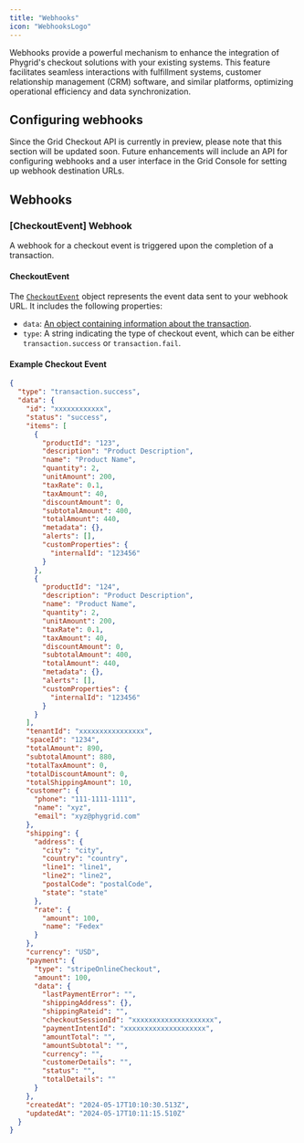 ```yaml
---
title: "Webhooks"
icon: "WebhooksLogo"
---
```


Webhooks provide a powerful mechanism to enhance the integration of Phygrid's checkout solutions with your existing systems. This feature facilitates seamless interactions with fulfillment systems, customer relationship management (CRM) software, and similar platforms, optimizing operational efficiency and data synchronization.

## Configuring webhooks

Since the Grid Checkout API is currently in preview, please note that this section will be updated soon. Future enhancements will include an API for configuring webhooks and a user interface in the Grid Console for setting up webhook destination URLs.

## Webhooks

### [CheckoutEvent] Webhook

A webhook for a checkout event is triggered upon the completion of a transaction.

#### CheckoutEvent

The [`CheckoutEvent`](/grid-checkout/data-model?id=CheckoutEvent) object represents the event data sent to your webhook URL. It includes the following properties:

- `data`: [An object containing information about the transaction](/grid-checkout/data-model?id=Transaction).
- `type`: A string indicating the type of checkout event, which can be either `transaction.success` or `transaction.fail`.

#### Example Checkout Event

```json
{
  "type": "transaction.success",
  "data": {
    "id": "xxxxxxxxxxxx",
    "status": "success",
    "items": [
      {
        "productId": "123",
        "description": "Product Description",
        "name": "Product Name",
        "quantity": 2,
        "unitAmount": 200,
        "taxRate": 0.1,
        "taxAmount": 40,
        "discountAmount": 0,
        "subtotalAmount": 400,
        "totalAmount": 440,
        "metadata": {},
        "alerts": [],
        "customProperties": {
          "internalId": "123456"
        }
      },
      {
        "productId": "124",
        "description": "Product Description",
        "name": "Product Name",
        "quantity": 2,
        "unitAmount": 200,
        "taxRate": 0.1,
        "taxAmount": 40,
        "discountAmount": 0,
        "subtotalAmount": 400,
        "totalAmount": 440,
        "metadata": {},
        "alerts": [],
        "customProperties": {
          "internalId": "123456"
        }
      }
    ],
    "tenantId": "xxxxxxxxxxxxxxxx",
    "spaceId": "1234",
    "totalAmount": 890,
    "subtotalAmount": 880,
    "totalTaxAmount": 0,
    "totalDiscountAmount": 0,
    "totalShippingAmount": 10,
    "customer": {
      "phone": "111-1111-1111",
      "name": "xyz",
      "email": "xyz@phygrid.com"
    },
    "shipping": {
      "address": {
        "city": "city",
        "country": "country",
        "line1": "line1",
        "line2": "line2",
        "postalCode": "postalCode",
        "state": "state"
      },
      "rate": {
        "amount": 100,
        "name": "Fedex"
      }
    },
    "currency": "USD",
    "payment": {
      "type": "stripeOnlineCheckout",
      "amount": 100,
      "data": {
        "lastPaymentError": "",
        "shippingAddress": {},
        "shippingRateid": "",
        "checkoutSessionId": "xxxxxxxxxxxxxxxxxxxx",
        "paymentIntentId": "xxxxxxxxxxxxxxxxxxxx",
        "amountTotal": "",
        "amountSubtotal": "",
        "currency": "",
        "customerDetails": "",
        "status": "",
        "totalDetails": ""
      }
    },
    "createdAt": "2024-05-17T10:10:30.513Z",
    "updatedAt": "2024-05-17T10:11:15.510Z"
  }
}
```
